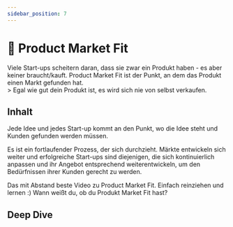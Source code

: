 ```yaml
---
sidebar_position: 7
---
```


# 🔄 Product Market Fit

<Admonition type="info" icon="📍">
  Viele Start-ups scheitern daran, dass sie zwar ein Produkt haben - es aber
  keiner braucht/kauft. Product Market Fit ist der Punkt, an dem das Produkt
  einen Markt gefunden hat.
</Admonition>
<br />> Egal wie gut dein Produkt ist, es wird sich nie von selbst verkaufen.

<br />

## Inhalt

Jede Idee und jedes Start-up kommt an den Punkt, wo die Idee steht und Kunden gefunden werden müssen.

Es ist ein fortlaufender Prozess, der sich durchzieht. Märkte entwickeln sich weiter und erfolgreiche Start-ups sind diejenigen, die sich kontinuierlich anpassen und ihr Angebot entsprechend weiterentwickeln, um den Bedürfnissen ihrer Kunden gerecht zu werden.

<TwoColumns>
  <YouTube videoId="0LNQxT9LvM0">
    Das mit Abstand beste Video zu Product Market Fit. Einfach reinziehen und
    lernen :)
  </YouTube>
  <YouTube videoId="9v0v5TLZKzA">
    Wann weißt du, ob du Produkt Market Fit hast?
  </YouTube>
</TwoColumns>

## Deep Dive

<TwoColumns>
  <YouTube videoId="rgaP-tMkJaw" />
  <YouTube videoId="HVkfEXgH8QM" />
</TwoColumns>
